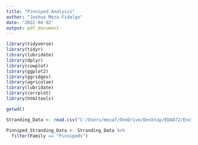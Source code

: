 ```yaml
---
title: "Pinniped Analysis"
author: "Joshua Meza-Fidalgo"
date: '2022-04-02'
output: pdf_document
---
```


```r
library(tidyverse)
library(tidyr)
library(lubridate)
library(dplyr)
library(cowplot)
library(ggplot2)
library(ggridges)
library(agricolae)
library(lubridate)
library(corrplot)
library(htmltools)

getwd()

Stranding_Data <- read.csv("C:/Users/mezaf/OneDrive/Desktop/EDA872/Environmental_Data_Analytics_2022/FINALPROJECT/MezaFidalgo_Ozog_Pepper_ENV872_EDA_FinalProject/Data/Processed/strandings_final.csv")
```

```r
Pinniped_Stranding_Data <- Stranding_Data %>%
  filter(Family == "Pinnipeds")
```

